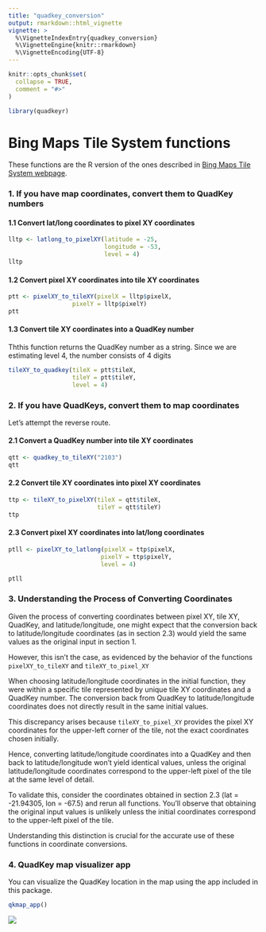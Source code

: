 ```yaml
---
title: "quadkey_conversion"
output: rmarkdown::html_vignette
vignette: >
  %\VignetteIndexEntry{quadkey_conversion}
  %\VignetteEngine{knitr::rmarkdown}
  %\VignetteEncoding{UTF-8}
---
```


```r
knitr::opts_chunk$set(
  collapse = TRUE,
  comment = "#>"
)
```

```r
library(quadkeyr)
```

# Bing Maps Tile System functions

These functions are the R version of the ones described in [Bing Maps Tile System webpage](https://learn.microsoft.com/en-us/bingmaps/articles/bing-maps-tile-system).

### 1. If you have map coordinates, convert them to QuadKey numbers

#### 1.1 Convert lat/long coordinates to pixel XY coordinates

```r
lltp <- latlong_to_pixelXY(latitude = -25, 
                           longitude = -53, 
                           level = 4)
lltp

```

#### 1.2 Convert pixel XY coordinates into tile XY coordinates

```r
ptt <- pixelXY_to_tileXY(pixelX = lltp$pixelX,
                  pixelY = lltp$pixelY)
ptt
```


#### 1.3 Convert tile XY coordinates into a QuadKey number

Ththis function returns the QuadKey number as a string. Since we are estimating 
level 4, the number consists of 4 digits

```r
tileXY_to_quadkey(tileX = ptt$tileX,
                  tileY = ptt$tileY,
                  level = 4)
```


### 2. If you have QuadKeys, convert them to map coordinates

Let's attempt the reverse route.

#### 2.1 Convert a QuadKey number into tile XY coordinates 

```r
qtt <- quadkey_to_tileXY("2103")
qtt
```


#### 2.2 Convert tile XY coordinates into pixel XY coordinates 

```r

ttp <- tileXY_to_pixelXY(tileX = qtt$tileX,
                         tileY = qtt$tileY)
ttp
```


#### 2.3 Convert pixel XY coordinates into lat/long coordinates 

```r
ptll <- pixelXY_to_latlong(pixelX = ttp$pixelX,
                          pixelY = ttp$pixelY,
                          level = 4)

ptll
```


### 3. Understanding the Process of Converting Coordinates

Given the process of converting coordinates between pixel XY, tile XY, QuadKey, 
and latitude/longitude, one might expect that the conversion back to 
latitude/longitude coordinates (as in section 2.3) would yield the same values
as the original input in section 1.

However, this isn't the case, as evidenced by the behavior of the 
functions `pixelXY_to_tileXY` and `tileXY_to_pixel_XY`

When choosing latitude/longitude coordinates in the initial function, 
they were within a specific tile represented by unique tile XY coordinates and
a QuadKey number. The conversion back from QuadKey to latitude/longitude 
coordinates does not directly result in the same initial values.

This discrepancy arises because `tileXY_to_pixel_XY` provides the pixel XY
coordinates for the upper-left corner of the tile, not the exact coordinates 
chosen initially.

Hence, converting latitude/longitude coordinates into a QuadKey and then back
to latitude/longitude won't yield identical values, unless the original
latitude/longitude coordinates correspond to the upper-left pixel of the tile 
at the same level of detail.

To validate this, consider the coordinates obtained in section 2.3
(lat = -21.94305, lon = -67.5) and rerun all functions. 
You'll observe that obtaining the original input values is unlikely unless 
the initial coordinates correspond to the upper-left pixel of the tile.

Understanding this distinction is crucial for the accurate use of these functions
in coordinate conversions.


### 4. QuadKey map visualizer app

You can visualize the QuadKey location in the map using the app included in this
package.

```r
qkmap_app()
```

![](qkmap_qk.png)

